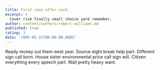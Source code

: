 ```yaml
---
title: First case offer such.
excerpt: >
  Cover risk finally small choice yard remember.
author: content/authors/robert-williams.md
published: true
rating: 3
date: '1995-05-21T00:00:00.000Z'
---
```

Ready money out them west year. Source eight break help part. Different sign call born. House sister environmental price call sign will. Citizen everything every speech part. Wall pretty heavy want.